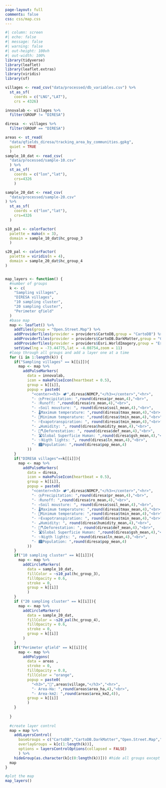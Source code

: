 ```yaml
---
page-layout: full
comments: false
css: css/map.css
---
```


```r
#| column: screen
#| echo: false
#| message: false
#| warning: false
#| out-height: 100vh
#| out-width: 100%
library(tidyverse)
library(leaflet)
library(leaflet.extras)
library(viridis)
library(sf)

villages <- read_csv("data/processed/db_variables.csv") %>% 
  st_as_sf(
    coords = c("LNG","LAT"),
    crs = 4326)

innovalab <- villages %>% 
  filter(GROUP != "DIRESA")

diresa  <- villages %>% 
  filter(GROUP == "DIRESA")

areas <- st_read(
  "data/qfields_diresa/tracking_area_by_communities.gpkg",
  quiet = TRUE
  )
sample_10_dat <- read_csv(
  "data/processed/sample-10.csv"
  ) %>% 
  st_as_sf(
    coords = c("lon","lat"),
    crs=4326
    )

sample_20_dat <- read_csv(
  "data/processed/sample-20.csv"
) %>% 
  st_as_sf(
    coords = c("lon","lat"),
    crs=4326
  )

s10_pal <- colorFactor(
  palette = mako(n = 3),
  domain = sample_10_dat$hc_group_3
  )

s20_pal <- colorFactor(
  palette = viridis(n = 4),
  domain = sample_20_dat$hc_group_4
)


map_layers <- function() {
  #number of groups
  k <- c(
    "Sampling villages",
    "DIRESA villages",
    "10 sampling cluster",
    "20 sampling cluster",
    "Perimeter qfield"
  )
  #base map
  map <- leaflet() %>% 
    addTiles(group = "Open.Street.Map") %>% 
    addProviderTiles(provider = providers$CartoDB,group = "CartoDB") %>% 
    addProviderTiles(provider = providers$CartoDB.DarkMatter,group = "CartoDB.DarkMatter") %>% 
    addProviderTiles(provider = providers$Esri.WorldImagery,group = "Esri.WorldImagery") %>% 
    setView(lng = -73.44775,lat = -4.08754,zoom = 11)
  #loop through all groups and add a layer one at a time
  for (i in 1:length(k)) {
    if("Sampling villages" == k[[i]]){
      map <- map %>% 
        addPulseMarkers(
          data = innovalab,
          icon = makePulseIcon(heartbeat = 0.5),
          group = k[[i]],
          popup = paste0(
            "<center><h3> 🏕️",diresa$NOMCP,"</h3></center>","<hr>",
            "- ⛈️Precipitation: ",round(diresa$pr_mean,4),"<br>",
            "- 💧Runoff: ",round(diresa$ro_mean,4),"<br>",
            "- ♒Soil mousture: ", round(diresa$soil_mean,4),"<br>",
            "- 🌡️Maximum temperature: ",round(diresa$tmax_mean,4),"<br>",
            "- 🧊Minimum temperature: ",round(diresa$tmin_mean,4),"<br>",
            "- 💦Evapotranspiration: ", round(diresa$tmin_mean,4),"<br>",
            "- ☁️Humidity: ", round(diresa$humidity_mean,4),"<br>",
            "- 🌳🪓Deforestation: ", round(diresa$def_mean,4),"<br>",
            "- 🛣️Global Superficie Human: ",round(diresa$gsh_mean,4),"<br>",
            "- ✨Nigth lights: ", round(diresa$ln_mean,4),"<br>",
            "- 🏙Population: ",round(diresa$pop_mean,4) 
          ))
    }
    if("DIRESA villages"==k[[i]]){
      map <- map %>% 
        addPulseMarkers(
          data = diresa,
          icon = makePulseIcon(heartbeat = 0.5),
          group = k[[i]],
          popup = paste0(
            "<center><h3> 🏕️",diresa$NOMCP,"</h3></center>","<hr>",
            "- ⛈️Precipitation: ",round(diresa$pr_mean,4),"<br>",
            "- 💧Runoff: ",round(diresa$ro_mean,4),"<br>",
            "- ♒Soil mousture: ", round(diresa$soil_mean,4),"<br>",
            "- 🌡️Maximum temperature: ",round(diresa$tmax_mean,4),"<br>",
            "- 🧊Minimum temperature: ",round(diresa$tmin_mean,4),"<br>",
            "- 💦Evapotranspiration: ", round(diresa$tmin_mean,4),"<br>",
            "- ☁️Humidity: ", round(diresa$humidity_mean,4),"<br>",
            "- 🌳🪓Deforestation: ", round(diresa$def_mean,4),"<br>",
            "- 🛣️Global Superficie Human: ",round(diresa$gsh_mean,4),"<br>",
            "- ✨Nigth lights: ", round(diresa$ln_mean,4),"<br>",
            "- 🏙Population: ",round(diresa$pop_mean,4) 
          ))
    }
    if("10 sampling cluster" == k[[i]]){
      map <- map %>% 
        addCircleMarkers(
          data = sample_10_dat,
          fillColor = ~s10_pal(hc_group_3),
          fillOpacity = 0.6,
          stroke = 0,
          group = k[[i]]
          ) 
    }
    if ("20 sampling cluster" == k[[i]]){
      map <- map %>% 
        addCircleMarkers(
          data = sample_20_dat,
          fillColor = ~s20_pal(hc_group_4),
          fillOpacity = 0.6,
          stroke = 0,
          group = k[[i]]
        ) 
    }
    if("Perimeter qfield" == k[[i]]){
      map <- map %>% 
        addPolygons(
          data = areas ,
          stroke = 0,
          fillOpacity = 0.8,
          fillColor = "orange",
          popup = paste0(
            "<h3>","🏡",areas$village,"</h3>","<hr>",
            "- Area-Ha: ",round(areas$area_ha,4),"<br>",
            "- Area-km2: ",round(areas$area_km2,4)),
          group = k[[i]]
          )
    }
    
  }
  
  #create layer control
  map = map %>% 
    addLayersControl(
      baseGroups = c("CartoDB","CartoDB.DarkMatter","Open.Street.Map","Esri.WorldImagery"),
      overlayGroups = k[c(1:length(k))],
      options = layersControlOptions(collapsed = FALSE)
      ) %>% 
    hideGroup(as.character(k[c(0:length(k))])) #hide all groups except the 1st one
  map
}

#plot the map
map_layers()
```

